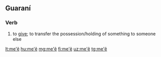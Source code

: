 {{also|mee|Mee|meé|me'e|mee-|mēē}}
==Guaraní==

===Verb===
{{head|gn|verb}}

# to [[give]]; to transfer the possession/holding of something to someone else

[[lt:me'ẽ]]
[[hu:me'ẽ]]
[[mg:me'ẽ]]
[[fj:me'ẽ]]
[[uz:me'ẽ]]
[[tg:me'ẽ]]